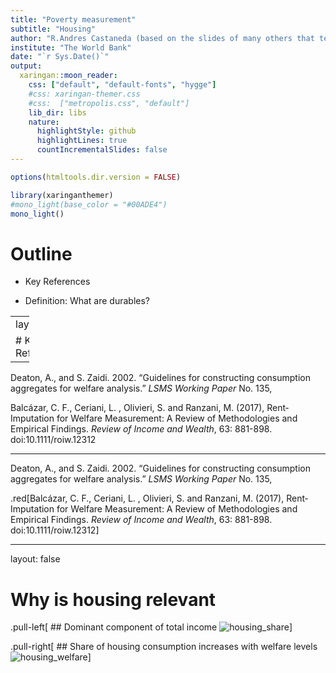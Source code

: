 ---
title: "Poverty measurement"
subtitle: "Housing"
author: "R.Andres Castaneda (based on the slides of many others that teach this class before me)"
institute: "The World Bank"
date: "`r Sys.Date()`"
output:
  xaringan::moon_reader:
    css: ["default", "default-fonts", "hygge"]
    #css: xaringan-themer.css
    #css:  ["metropolis.css", "default"]
    lib_dir: libs
    nature:
      highlightStyle: github
      highlightLines: true
      countIncrementalSlides: false
---
```{r setup, include=FALSE}
options(htmltools.dir.version = FALSE)
```

```{r xaringan-themer, include = FALSE}
library(xaringanthemer)
#mono_light(base_color = "#00ADE4")
mono_light()
```

# Outline

- Key References

- Definition:  What are durables?



---
layout: true

# Key References

---

Deaton, A., and S. Zaidi. 2002. "Guidelines for constructing consumption aggregates for welfare analysis." _LSMS Working Paper_ No. 135, 

Balcázar, C. F., Ceriani, L. , Olivieri, S. and Ranzani, M. (2017), Rent‐Imputation for Welfare Measurement: A Review of Methodologies and Empirical Findings. _Review of Income and Wealth_, 63: 881-898. doi:10.1111/roiw.12312

---

Deaton, A., and S. Zaidi. 2002. "Guidelines for constructing consumption aggregates for welfare analysis." _LSMS Working Paper_ No. 135, 

.red[Balcázar, C. F., Ceriani, L. , Olivieri, S. and Ranzani, M. (2017), Rent‐Imputation for Welfare Measurement: A Review of Methodologies and Empirical Findings. _Review of Income and Wealth_, 63: 881-898. doi:10.1111/roiw.12312]

---
layout: false

# Why is housing relevant

.pull-left[
## Dominant component of total income
![housing_share](./img/housing_share.png)
]

.pull-right[
## Share of housing consumption increases with welfare levels 
![housing_welfare](./img/housing_welfare.png)
]


